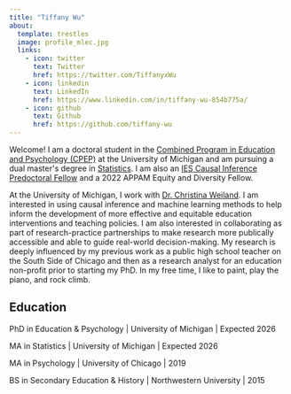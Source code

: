```yaml
---
title: "Tiffany Wu"
about:
  template: trestles
  image: profile_mlec.jpg
  links:
    - icon: twitter
      text: Twitter
      href: https://twitter.com/TiffanyxWu
    - icon: linkedin
      text: LinkedIn
      href: https://www.linkedin.com/in/tiffany-wu-854b775a/
    - icon: github
      text: Github
      href: https://github.com/tiffany-wu
---
```


<section class="about">

Welcome! I am a doctoral student in the [Combined Program in Education and Psychology (CPEP)](https://soe.umich.edu/academics-admissions/cpep) at the University of Michigan and am pursuing a dual master\'s degree in [Statistics](https://lsa.umich.edu/stats/masters_students/mastersprograms/dualmasters.html). I am also an [IES Causal Inference Predoctoral Fellow](https://edpolicy.umich.edu/training/predoctoral-fellowship) and a 2022 APPAM Equity and Diversity Fellow.

At the University of Michigan, I work with [Dr. Christina Weiland](https://sites.google.com/a/umich.edu/christina-weiland/). I am interested in using causal inference and machine learning methods to help inform the development of more effective and equitable education interventions and teaching policies. I am also interested in collaborating as part of research-practice partnerships to make research more publically accessible and able to guide real-world decision-making. My research is deeply influenced by my previous work as a public high school teacher on the South Side of Chicago and then as a research analyst for an education non-profit prior to starting my PhD. In my free time, I like to paint, play the piano, and rock climb.

## Education
PhD in Education & Psychology | University of Michigan | Expected 2026

MA in Statistics | University of Michigan | Expected 2026

MA in Psychology | University of Chicago | 2019

BS in Secondary Education & History | Northwestern University | 2015

</section>